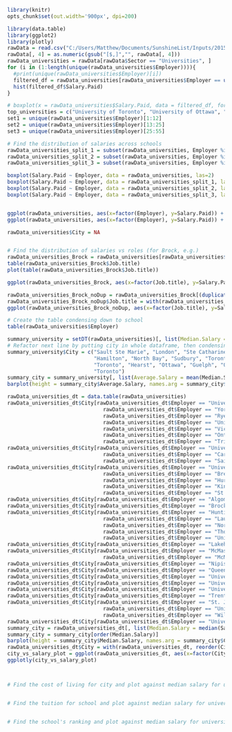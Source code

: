 ```r
library(knitr)
opts_chunk$set(out.width='900px', dpi=200)
```

```r
library(data.table)
library(ggplot2)
library(plotly)
rawData = read.csv("C:/Users/Matthew/Documents/SunshineList/Inputs/2015-combined-salary-seconded-en.csv", stringsAsFactors = F)
rawData[, 4] = as.numeric(gsub("[$,]","", rawData[, 4]))
rawData_universities = rawData[rawData$Sector == "Universities", ]
for (i in (1:length(unique(rawData_universities$Employer)))){
  #print(unique(rawData_universities$Employer)[i])
  filtered_df = rawData_universities[rawData_universities$Employer == unique(rawData_universities$Employer)[i], ]
  hist(filtered_df$Salary.Paid)
}

# boxplot(x = rawData_universities$Salary.Paid, data = filtered_df, formula = rawData_universities$Salary.Paid ~ rawData_universities$Employer)
top_universities = c("University of Toronto", "University of Ottawa", "University of Waterloo", "University of Western Ontario")
set1 = unique(rawData_universities$Employer)[1:12]
set2 = unique(rawData_universities$Employer)[13:25]
set3 = unique(rawData_universities$Employer)[25:55]

# Find the distribution of salaries across schools
rawData_universities_split_1 = subset(rawData_universities, Employer %in% set1)
rawData_universities_split_2 = subset(rawData_universities, Employer %in% set2)
rawData_universities_split_3 = subset(rawData_universities, Employer %in% set3)

boxplot(Salary.Paid ~ Employer, data = rawData_universities, las=2)
boxplot(Salary.Paid ~ Employer, data = rawData_universities_split_1, las=2)
boxplot(Salary.Paid ~ Employer, data = rawData_universities_split_2, las=2)
boxplot(Salary.Paid ~ Employer, data = rawData_universities_split_3, las=2)


ggplot(rawData_universities, aes(x=factor(Employer), y=Salary.Paid)) + geom_boxplot() + theme(axis.text.x  = element_text(angle=90, vjust=0.5))
ggplot(rawData_universities, aes(x=factor(Employer), y=Salary.Paid)) + geom_boxplot() + theme(axis.text.x  = element_text(angle=90, vjust=0.5)) + ylim(0,500000)

rawData_universities$City = NA


# Find the distribution of salaries vs roles (for Brock, e.g.)
rawData_universities_Brock = rawData_universities[rawData_universities$Employer == "Brock University", ]
table(rawData_universities_Brock$Job.title)
plot(table(rawData_universities_Brock$Job.title))

ggplot(rawData_universities_Brock, aes(x=factor(Job.title), y=Salary.Paid)) + geom_boxplot() + theme(axis.text.x  = element_text(angle=90, vjust=0.5)) + ylim(0,500000)

rawData_universities_Brock_noDup = rawData_universities_Brock[(duplicated(rawData_universities_Brock$Job.title) | duplicated(rawData_universities_Brock$Job.title, fromLast = TRUE)), ]
rawData_universities_Brock_noDup$Job.title = with(rawData_universities_Brock_noDup, reorder(Job.title, Salary.Paid, median))
ggplot(rawData_universities_Brock_noDup, aes(x=factor(Job.title), y=Salary.Paid)) + geom_boxplot() + theme(axis.text.x  = element_text(angle=90, vjust=0.5)) + ylim(0,500000)

# Create the table condensing down to school
table(rawData_universities$Employer)

summary_university = setDT(rawData_universities)[, list(Median.Salary = median(Salary.Paid)), by=Employer]
# Refactor next line by putting city in whole dataframe, then condensing down
summary_university$City = c("Sault Ste Marie", "London", "Ste Catharines", "Ottawa", "Sudbury", "London", "London", "Thunder Bay", "Sudbury", "Hamilton",
                            "Hamilton", "North Bay", "Sudbury", "Toronto", "Kingston", "Toronto", "Ottawa", "Waterloo", "London", "Sudbury", "Peterborough",
                            "Toronto", "Hearst", "Ottawa", "Guelph", "Oshawa", "Toronto","Sudbury", "Toronto", "Waterloo", "London", "Windsor", "Toronto", "Waterloo",
                            "Toronto")
summary_city = summary_university[, list(Average.Salary = mean(Median.Salary)), by=City]
barplot(height = summary_city$Average.Salary, names.arg = summary_city$City, las=2)

rawData_universities_dt = data.table(rawData_universities)
rawData_universities_dt$City[rawData_universities_dt$Employer == "University of Toronto" | 
                               rawData_universities_dt$Employer == "York University" | 
                               rawData_universities_dt$Employer == "Ryerson University" | 
                               rawData_universities_dt$Employer == "University of St. Michael's College" | 
                               rawData_universities_dt$Employer == "Victoria University" |
                               rawData_universities_dt$Employer == "Ontario College of Art & Design University" |
                               rawData_universities_dt$Employer == "Trinity College"] = "Toronto"
rawData_universities_dt$City[rawData_universities_dt$Employer == "University of Ottawa" |
                               rawData_universities_dt$Employer == "Carleton University" |
                               rawData_universities_dt$Employer == "Saint Paul University / UniversitÃ© Saint-Paul"] = "Ottawa"
rawData_universities_dt$City[rawData_universities_dt$Employer == "University of Western Ontario" |
                               rawData_universities_dt$Employer == "Brescia University College" |
                               rawData_universities_dt$Employer == "Huron University College" | 
                               rawData_universities_dt$Employer == "King's University College" | 
                               rawData_universities_dt$Employer == "St. Peter's Seminary"] = "London"
rawData_universities_dt$City[rawData_universities_dt$Employer == "Algoma University"] = "Sault Ste Marie"
rawData_universities_dt$City[rawData_universities_dt$Employer == "Brock University"] = "Ste Catharines"
rawData_universities_dt$City[rawData_universities_dt$Employer == "Huntington University" | 
                               rawData_universities_dt$Employer == "Laurentian University of Sudbury" | 
                               rawData_universities_dt$Employer == "Northern Ontario School of Medicine" |
                               rawData_universities_dt$Employer == "Thorneloe University" |
                               rawData_universities_dt$Employer == "University of Sudbury"] = "Sudbury"
rawData_universities_dt$City[rawData_universities_dt$Employer == "Lakehead University"] = "Thunder Bay"
rawData_universities_dt$City[rawData_universities_dt$Employer == "McMaster University" |
                               rawData_universities_dt$Employer == "McMaster Divinity College"] = "Hamilton"
rawData_universities_dt$City[rawData_universities_dt$Employer == "Nipissing University"] = "North Bay"
rawData_universities_dt$City[rawData_universities_dt$Employer == "Queen's University"] = "Kingston"
rawData_universities_dt$City[rawData_universities_dt$Employer == "University of Guelph"] = "Guelph"
rawData_universities_dt$City[rawData_universities_dt$Employer == "UniversitÃ© de Hearst"] = "Hearst"
rawData_universities_dt$City[rawData_universities_dt$Employer == "University of Ontario Institute of Technology"] = "Oshawa"
rawData_universities_dt$City[rawData_universities_dt$Employer == "Trent University"] = "Peterborough"
rawData_universities_dt$City[rawData_universities_dt$Employer == "St. Jerome's University" |
                               rawData_universities_dt$Employer == "University of Waterloo" |
                               rawData_universities_dt$Employer == "Wilfrid Laurier University"] = "Waterloo"
rawData_universities_dt$City[rawData_universities_dt$Employer == "University of Windsor"] = "Windsor"
summary_city = rawData_universities_dt[, list(Median.Salary = median(Salary.Paid)), by=City]
summary_city = summary_city[order(Median.Salary)]
barplot(height = summary_city$Median.Salary, names.arg = summary_city$City, las=2, ylab = "Median Salary for City ($)")
rawData_universities_dt$City = with(rawData_universities_dt, reorder(City, Salary.Paid, median))
city_vs_salary_plot = ggplot(rawData_universities_dt, aes(x=factor(City), y=Salary.Paid))+ geom_boxplot() + theme(axis.text.x  = element_text(angle=90, vjust=0.5)) + ylim(0,500000)
ggplotly(city_vs_salary_plot)



# Find the cost of living for city and plot against median salary for university


# Find the tuition for school and plot against median salary for university


# Find the school's ranking and plot against median salary for university
```